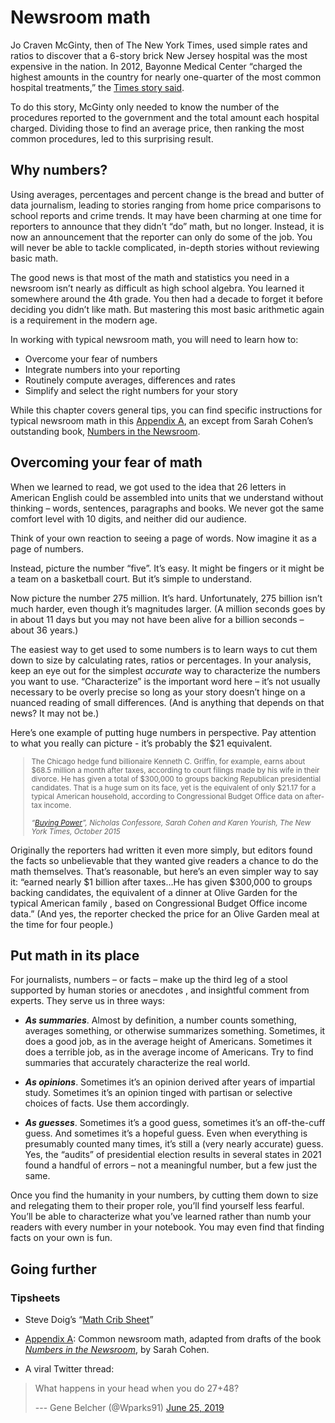 # Newsroom math {#start-math}

Jo Craven McGinty, then of The New York Times, used simple rates and ratios to discover that a 6-story brick New Jersey hospital was the most expensive in the nation. In 2012, Bayonne Medical Center "charged the highest amounts in the country for nearly one-quarter of the most common hospital treatments," the [Times story said](https://www.nytimes.com/2013/05/17/business/bayonne-medical-center-has-highest-us-billing-rates.html).

To do this story, McGinty only needed to know the number of the procedures reported to the government and the total amount each hospital charged. Dividing those to find an average price, then ranking the most common procedures, led to this surprising result.

## Why numbers?

Using averages, percentages and percent change is the bread and butter of data journalism, leading to stories ranging from home price comparisons to school reports and crime trends. It may have been charming at one time for reporters to announce that they didn't "do" math, but no longer. Instead, it is now an announcement that the reporter can only do some of the job. You will never be able to tackle complicated, in-depth stories without reviewing basic math.

The good news is that most of the math and statistics you need in a newsroom isn't nearly as difficult as high school algebra. You learned it somewhere around the 4th grade. You then had a decade to forget it before deciding you didn't like math. But mastering this most basic arithmetic again is a requirement in the modern age.

In working with typical newsroom math, you will need to learn how to:

-   Overcome your fear of numbers
-   Integrate numbers into your reporting
-   Routinely compute averages, differences and rates
-   Simplify and select the right numbers for your story

While this chapter covers general tips, you can find specific instructions for typical newsroom math in this [Appendix A](appendix-math), an except from Sarah Cohen's outstanding book, [Numbers in the Newsroom](https://www.ire.org/product/numbers-in-the-newsroom-using-math-and-statistics-in-news-second-edition-e-version/). 

## Overcoming your fear of math

When we learned to read, we got used to the idea that 26 letters in American English could be assembled into units that we understand without thinking -- words, sentences, paragraphs and books. We never got the same comfort level with 10 digits, and neither did our audience.

Think of your own reaction to seeing a page of words. Now imagine it as a page of numbers.

Instead, picture the number "five". It's easy. It might be fingers or it might be a team on a basketball court. But it's simple to understand.

Now picture the number 275 million. It's hard. Unfortunately, 275 billion isn't much harder, even though it's magnitudes larger. (A million seconds goes by in about 11 days but you may not have been alive for a billion seconds -- about 36 years.)

The easiest way to get used to some numbers is to learn ways to cut them down to size by calculating rates, ratios or percentages. In your analysis, keep an eye out for the simplest *accurate* way to characterize the numbers you want to use. "Characterize" is the important word here -- it's not usually necessary to be overly precise so long as your story doesn't hinge on a nuanced reading of small differences. (And is anything that depends on that news? It may not be.)

Here's one example of putting huge numbers in perspective. Pay attention to what you really can picture - it's probably the \$21 equivalent.

<blockquote style="font-size:smaller;">

The Chicago hedge fund billionaire Kenneth C. Griffin, for example, earns about \$68.5 million a month after taxes, according to court filings made by his wife in their divorce. He has given a total of \$300,000 to groups backing Republican presidential candidates. That is a huge sum on its face, yet is the equivalent of only \$21.17 for a typical American household, according to Congressional Budget Office data on after-tax income. <br><br> *"[Buying Power](https://www.nytimes.com/interactive/2015/10/11/us/politics/2016-presidential-election-super-pac-donors.html)", Nicholas Confessore, Sarah Cohen and Karen Yourish, The New York Times, October 2015*

</blockquote>

Originally the reporters had written it even more simply, but editors found the facts so unbelievable that they wanted give readers a chance to do the math themselves. That's reasonable, but here's an even simpler way to say it: "earned nearly \$1 billion after taxes...He has given \$300,000 to groups backing candidates, the equivalent of a dinner at Olive Garden for the typical American family , based on Congressional Budget Office income data." (And yes, the reporter checked the price for an Olive Garden meal at the time for four people.)

## Put math in its place

For journalists, numbers -- or facts -- make up the third leg of a stool supported by human stories or anecdotes , and insightful comment from experts. They serve us in three ways:

-   ***As summaries***. Almost by definition, a number counts something, averages something, or otherwise summarizes something. Sometimes, it does a good job, as in the average height of Americans. Sometimes it does a terrible job, as in the average income of Americans. Try to find summaries that accurately characterize the real world.

-   ***As opinions***. Sometimes it's an opinion derived after years of impartial study. Sometimes it's an opinion tinged with partisan or selective choices of facts. Use them accordingly.

-   ***As guesses***. Sometimes it's a good guess, sometimes it's an off-the-cuff guess. And sometimes it's a hopeful guess. Even when everything is presumably counted many times, it's still a (very nearly accurate) guess. Yes, the "audits" of presidential election results in several states in 2021 found a handful of errors -- not a meaningful number, but a few just the same.

Once you find the humanity in your numbers, by cutting them down to size and relegating them to their proper role, you'll find yourself less fearful. You'll be able to characterize what you've learned rather than numb your readers with every number in your notebook. You may even find that finding facts on your own is fun.

## Going further

### Tipsheets {.unnumbered}

-   Steve Doig's "[Math Crib Sheet](https://businessjournalism.org/2017/09/newsroom-math-crib-sheet/)"

-   [Appendix A](#appendix-math): Common newsroom math, adapted from drafts of the book [*Numbers in the Newsroom*](https://www.ire.org/product/numbers-in-the-newsroom-using-math-and-statistics-in-news-second-edition-e-version/), by Sarah Cohen.

-   A viral Twitter thread:

```{=html}
<blockquote class="twitter-tweet"><p lang="en" dir="ltr">What happens in your head when you do 27+48?</p>--- Gene Belcher (@Wparks91) <a href="https://twitter.com/Wparks91/status/1143666051793788928?ref_src=twsrc%5Etfw">June 25, 2019</a></blockquote>
<script async src="https://platform.twitter.com/widgets.js" charset="utf-8"></script>
```
